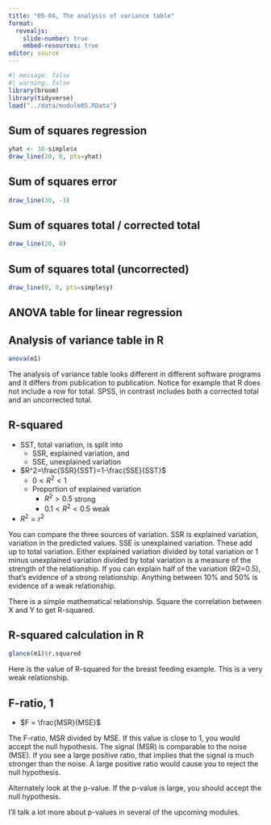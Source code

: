 ```yaml
---
title: "05-04, The analysis of variance table"
format: 
  revealjs:
    slide-number: true
    embed-resources: true
editor: source
---
```


```r
#| message: false
#| warning: false
library(broom)
library(tidyverse)
load("../data/module05.RData")
```


## Sum of squares regression

```r
yhat <- 30-simple$x
draw_line(20, 0, pts=yhat)
```

## Sum of squares error

```r
draw_line(30, -1)

```

## Sum of squares total / corrected total

```r
draw_line(20, 0)
```

## Sum of squares total (uncorrected)

```r
draw_line(0, 0, pts=simple$y)
```

## ANOVA table for linear regression

```{=tex}
\begin{matrix}
            &  SS &  df &                  MS &           F-ratio \\
 Regression & SSR &   1 &   MSR=\frac{SSR}{1} & F=\frac{MSR}{MSE} \\
 Error      & SSE & n-2 & MSE=\frac{SSE}{n-2} &                   \\
 Total      & SST & n-1 &                     &
\end{matrix}
```

## Analysis of variance table in R

```r
anova(m1)
```

:::notes
The analysis of variance table looks different in different software programs and it differs from publication to publication. Notice for example that R does not include a row for total. SPSS, in contrast includes both a corrected total and an uncorrected total.
:::

## R-squared

-   SST, total variation, is split into
    -    SSR, explained variation, and
    -    SSE, unexplained variation
-   $R^2=\frac{SSR}{SST}=1-\frac{SSE}{SST}$
    -    $0 < R^2 < 1$
    -    Proportion of explained variation
         -   $R^2 > 0.5$ strong
         -   $0.1 < R^2 < 0.5$ weak
-   $R^2 = r^2$


:::notes
You can compare the three sources of variation. SSR is explained variation, variation in the predicted values. SSE is unexplained variation. These add up to total variation. Either explained variation divided by total variation or 1 minus unexplained variation divided by total variation is a measure of the strength of the relationship. If you can explain half of the variation (R2=0.5), that's evidence of a strong relationship. Anything between 10% and 50% is evidence of a weak relationship.

There is a simple mathematical relationship. Square the correlation between X and Y to get R-squared.
:::


## R-squared calculation in R

```r
glance(m1)$r.squared
```

:::notes
Here is the value of R-squared for the breast feeding example. This is a very weak relationship.
:::

## F-ratio, 1

-   $F = \frac{MSR}{MSE}$

:::notes
The F-ratio, MSR divided by MSE. If this value is close to 1, you would accept the null hypothesis. The signal (MSR) is comparable to the noise (MSE). If you see a large positive ratio, that implies that the signal is much stronger than the noise. A large positive ratio would cause you to reject the null hypothesis.

Alternately look at the p-value. If the p-value is large, you should accept the null hypothesis.

I'll talk a lot more about p-values in several of the upcoming modules.
:::